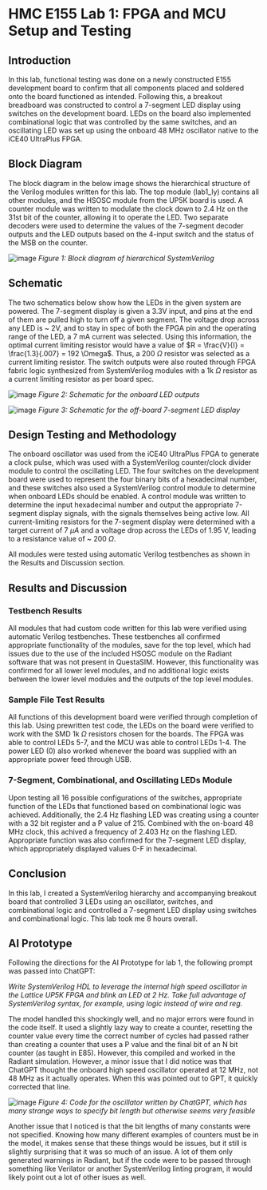 # HMC E155 Lab 1: FPGA and MCU Setup and Testing

## Introduction

In this lab, functional testing was done on a newly constructed E155 development board to confirm that all components placed and soldered onto the board functioned as intended. Following this, a breakout breadboard was constructed to control a 7-segment LED display using switches on the development board. LEDs on the board also implemented combinational logic that was controlled by the same switches, and an oscillating LED was set up using the onboard 48 MHz oscillator native to the iCE40 UltraPlus FPGA.

## Block Diagram

The block diagram in the below image shows the hierarchical structure of the Verilog modules written for this lab. The top module (lab1_ly) contains all other modules, and the HSOSC module from the UP5K board is used. A counter module was written to modulate the clock down to 2.4 Hz on the 31st bit of the counter, allowing it to operate the LED. Two separate decoders were used to determine the values of the 7-segment decoder outputs and the LED outputs based on the 4-input switch and the status of the MSB on the counter.

![image](images\20250904_142350.jpg)
*Figure 1: Block diagram of hierarchical SystemVerilog*

## Schematic

The two schematics below show how the LEDs in the given system are powered. The 7-segment display is given a 3.3V input, and pins at the end of them are pulled high to turn off a given segment. The voltage drop across any LED is ~ 2V, and to stay in spec of both the FPGA pin and the operating range of the LED, a 7 mA current was selected. Using this information, the optimal current limiting resistor would have a value of $R = \frac{V}{I} = \frac{1.3}{.007} = 192 \Omega$. Thus, a 200 $\Omega$ resistor was selected as a current limiting resistor. The switch outputs were also routed through FPGA fabric logic synthesized from SystemVerilog modules with a 1k $\Omega$ resistor as a current limiting resistor as per board spec.

![image](images/1000023428.jpg) 
*Figure 2: Schematic for the onboard LED outputs*

![image](images/1000023429.jpg)
*Figure 3: Schematic for the off-board 7-segment LED display*

## Design Testing and Methodology

The onboard oscillator was used from the iCE40 UltraPlus FPGA to generate a clock pulse, which was used with a SystemVerilog counter/clock divider module to control the oscillating LED. The four switches on the development board were used to represent the four binary bits of a hexadecimal number, and these switches also used a SystemVerilog control module to determine when onboard LEDs should be enabled. A control module was written to determine the input hexadecimal number and output the appropriate 7-segment display signals, with the signals themselves being active low. All current-limiting resistors for the 7-segment display were determined with a target current of 7 $\mu A$ and a voltage drop across the LEDs of 1.95 V, leading to a resistance value of ~ 200 $\Omega$.

All modules were tested using automatic Verilog testbenches as shown in the Results and Discussion section.

## Results and Discussion

### Testbench Results

All modules that had custom code written for this lab were verified using automatic Verilog testbenches. These testbenches all confirmed appropriate functionality of the modules, save for the top level, which had issues due to the use of the included HSOSC module on the Radiant software that was not present in QuestaSIM. However, this functionality was confirmed for all lower level modules, and no additional logic exists between the lower level modules and the outputs of the top level modules. 

### Sample File Test Results

All functions of this development board were verified through completion of this lab. Using prewritten test code, the LEDs on the board were verified to work with the SMD 1k $\Omega$ resistors chosen for the boards. The FPGA was able to control LEDs 5-7, and the MCU was able to control LEDs 1-4. The power LED (0) also worked whenever the board was supplied with an appropriate power feed through USB. 

### 7-Segment, Combinational, and Oscillating LEDs Module

Upon testing all 16 possible configurations of the switches, appropriate function of the LEDs that functioned based on combinational logic was achieved. Additionally, the 2.4 Hz flashing LED was creating using a counter with a 32 bit register and a P value of 215. Combined with the on-board 48 MHz clock, this achived a frequency of 2.403 Hz on the flashing LED. Appropriate function was also confirmed for the 7-segment LED display, which appropriately displayed values 0-F in hexadecimal. 

## Conclusion

In this lab, I created a SystemVerilog hierarchy and accompanying breakout board that controlled 3 LEDs using an oscillator, switches, and combinational logic and controlled a 7-segment LED display using switches and combinational logic. This lab took me 8 hours overall. 

## AI Prototype

Following the directions for the AI Prototype for lab 1, the following prompt was passed into ChatGPT:

*Write SystemVerilog HDL to leverage the internal high speed oscillator in the Lattice UP5K FPGA and blink an LED at 2 Hz. Take full advantage of SystemVerilog syntax, for example, using logic instead of wire and reg.*

The model handled this shockingly well, and no major errors were found in the code itself. It used a slightly lazy way to create a counter, resetting the counter value every time the correct number of cycles had passed rather than creating a counter that uses a P value and the final bit of an N bit counter (as taught in E85). However, this compiled and worked in the Radiant simulation. However, a minor issue that I did notice was that ChatGPT thought the onboard high speed oscillator operated at 12 MHz, not 48 MHz as it actually operates. When this was pointed out to GPT, it quickly corrected that line.

![image](images/ai_oscillator.png)
*Figure 4: Code for the oscillator written by ChatGPT, which has many strange ways to specify bit length but otherwise seems very feasible*

Another issue that I noticed is that the bit lengths of many constants were not specified. Knowing how many different examples of counters must be in the model, it makes sense that these things would be issues, but it still is slightly surprising that it was so much of an issue. A lot of them only generated warnings in Radiant, but if the code were to be passed through something like Verilator or another SystemVerilog linting program, it would likely point out a lot of other isues as well.

